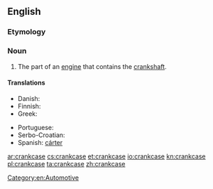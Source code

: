 ==English==

===Etymology===
{{compound|en|crank|case}}

===Noun===
{{en-noun}}

# The part of an [[engine]] that contains the [[crankshaft]].

====Translations====
{{trans-top|crankcase}}
* Danish: {{t|da|krumtaphus}}
* Finnish: {{t|fi|kampikammio}}
* Greek: {{t|el|στροφαλοθάλαμος|m}}
{{trans-mid}}
* Portuguese: {{t+|pt|cárter|m}}
* Serbo-Croatian: {{t|sh|karter ulja|m}}
* Spanish: [[cárter]] <!--needs checking-->
{{trans-bottom}}

[[Category:en:Automotive]]

[[ar:crankcase]]
[[cs:crankcase]]
[[et:crankcase]]
[[io:crankcase]]
[[kn:crankcase]]
[[pl:crankcase]]
[[ta:crankcase]]
[[zh:crankcase]]